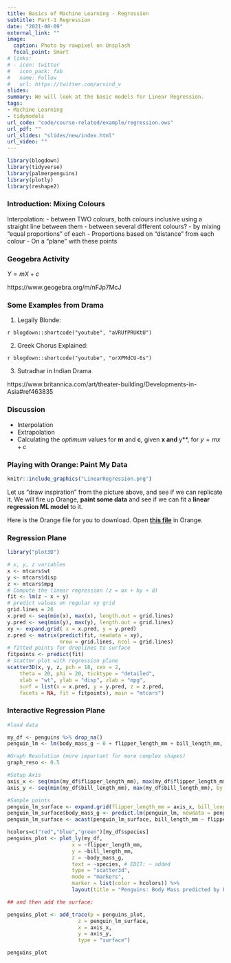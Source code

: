 ```yaml
---
title: Basics of Machine Learning - Regression
subtitle: Part-1 Regression
date: "2021-08-09"
external_link: ""
image:
  caption: Photo by rawpixel on Unsplash
  focal_point: Smart
# links:
# - icon: twitter
#   icon_pack: fab
#   name: Follow
#   url: https://twitter.com/arvind_v
slides:
summary: We will look at the basic models for Linear Regression.
tags:
- Machine Learning
- tidymodels
url_code: "code/course-related/example/regression.ows"
url_pdf: ""
url_slides: "slides/new/index.html"
url_video: ""
---
```



```r
library(blogdown)
library(tidyverse)
library(palmerpenguins)
library(plotly)
library(reshape2)
```


### Introduction: Mixing Colours

Interpolation: 
- between TWO colours, both colours inclusive using a straight line between them 
- between several different colours?
  - by mixing "equal proportions" of each
  - Proportions based on "distance" from each colour
  - On a "plane" with these points


### Geogebra Activity

$Y = mX + c$

https://www.geogebra.org/m/nFJp7McJ




### Some Examples from Drama

1. Legally Blonde: 

`r blogdown::shortcode("youtube", "aVRUfPRUKtU")`

2. Greek Chorus Explained: 

`r blogdown::shortcode("youtube", "orXPMdCU-6s")`

3. Sutradhar in Indian Drama

https://www.britannica.com/art/theater-building/Developments-in-Asia#ref463835

### Discussion

- Interpolation
- Extrapolation
- Calculating the *optimum * values for **m** and **c**, given **x and **y**, for $y = mx + c$

### Playing with Orange: Paint My Data

```r

knitr::include_graphics("LinearRegression.png")

```

Let us "draw inspiration" from the picture above, and see if we can replicate it. We will fire up Orange, **paint some data** and see if we can fit a **linear regression ML model** to it. 

Here is the Orange file for you to download. Open [**this file**](LinearRegression.ows) in Orange. 


### Regression Plane

```r

library("plot3D")

# x, y, z variables
x <- mtcars$wt
y <- mtcars$disp
z <- mtcars$mpg
# Compute the linear regression (z = ax + by + d)
fit <- lm(z ~ x + y)
# predict values on regular xy grid
grid.lines = 26
x.pred <- seq(min(x), max(x), length.out = grid.lines)
y.pred <- seq(min(y), max(y), length.out = grid.lines)
xy <- expand.grid( x = x.pred, y = y.pred)
z.pred <- matrix(predict(fit, newdata = xy), 
                 nrow = grid.lines, ncol = grid.lines)
# fitted points for droplines to surface
fitpoints <- predict(fit)
# scatter plot with regression plane
scatter3D(x, y, z, pch = 18, cex = 2, 
    theta = 20, phi = 20, ticktype = "detailed",
    xlab = "wt", ylab = "disp", zlab = "mpg",  
    surf = list(x = x.pred, y = y.pred, z = z.pred,  
    facets = NA, fit = fitpoints), main = "mtcars")
```


### Interactive Regression Plane

```r
#load data

my_df <- penguins %>% drop_na()
penguin_lm <- lm(body_mass_g ~ 0 + flipper_length_mm + bill_length_mm, data = my_df)
```


```r
#Graph Resolution (more important for more complex shapes)
graph_reso <- 0.5

#Setup Axis
axis_x <- seq(min(my_df$flipper_length_mm), max(my_df$flipper_length_mm), by = graph_reso)
axis_y <- seq(min(my_df$bill_length_mm), max(my_df$bill_length_mm), by = graph_reso)

#Sample points
penguin_lm_surface <- expand.grid(flipper_length_mm = axis_x, bill_length_mm = axis_y,KEEP.OUT.ATTRS = F)
penguin_lm_surface$body_mass_g <- predict.lm(penguin_lm, newdata = penguin_lm_surface)
penguin_lm_surface <- acast(penguin_lm_surface, bill_length_mm ~ flipper_length_mm, value.var = "body_mass_g") #y ~ x

```


```r
hcolors=c("red","blue","green")[my_df$species]
penguins_plot <- plot_ly(my_df, 
                     x = ~flipper_length_mm, 
                     y = ~bill_length_mm, 
                     z = ~body_mass_g,
                     text = ~species, # EDIT: ~ added
                     type = "scatter3d", 
                     mode = "markers",
                     marker = list(color = hcolors)) %>% 
                     layout(title = "Penguins: Body Mass predicted by Flipper Length and Bill Length")

## and then add the surface:

penguins_plot <- add_trace(p = penguins_plot,
                       z = penguin_lm_surface,
                       x = axis_x,
                       y = axis_y,
                       type = "surface")

penguins_plot

```

